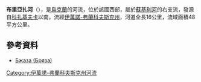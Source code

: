 '''布里亞扎河'''（{{lang-uk|Бряза}}），是[[烏克蘭|烏克蘭]]的河流，位於該國西部，屬於[[蘇基利河|蘇基利河]]的右支流，發源自[[科扎基夫卡_(伊萬諾-弗蘭科夫斯克州)|科扎基夫卡]]以南，流經[[伊萬諾-弗蘭科夫斯克州|伊萬諾-弗蘭科夫斯克州]]，河道全長16公里，流域面積48平方公里。

==參考資料==
*[https://web.archive.org/web/20131020164116/http://do.gendocs.ru/docs/index-29520.html?page=31 Бжаза (Бряза)]

{{DEFAULTSORT:Бряза (річка)}}
[[Category:伊萬諾-弗蘭科夫斯克州河流|Category:伊萬諾-弗蘭科夫斯克州河流]]


{{Ukraine-river-stub}}